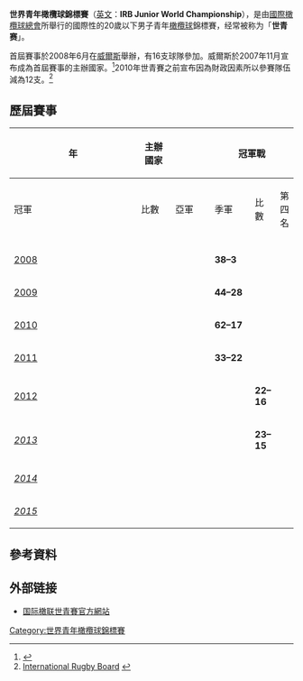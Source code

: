 {{Infobox rugby league cup
|current_season=2013年世界青年橄欖球錦標賽
|logo=
|pixels=
|caption=
|sport=橄欖球
|founded=2008
|teams=12
|country=International ([[國際橄欖球總會|IRB]])
|champion={{ruu|20|ENG}}|season=2013
}}
'''世界青年橄欖球錦標賽'''（[[英文|英文]]：'''IRB Junior World Championship'''），是由[[國際橄欖球總會|國際橄欖球總會]]所舉行的國際性的20歲以下男子青年[[橄欖球|橄欖球]]錦標賽，经常被称为「'''世青赛'''」。

首屆賽事於2008年6月在[[威爾斯|威爾斯]]舉辦，有16支球隊參加。威爾斯於2007年11月宣布成為首屆賽事的主辦國家。<ref>{{Cite web |url=http://www.uksport.gov.uk/news/wales_welcomes_irb_junior_world_championship/ |title=UK Sport |access-date=2014-06-06 |archive-date=2007-12-01 |archive-url=https://web.archive.org/web/20071201154521/http://www.uksport.gov.uk/news/wales_welcomes_irb_junior_world_championship/ }}</ref>2010年世青賽之前宣布因為財政因素所以參賽隊伍減為12支。<ref>[http://www.irb.com/jwc/news/newsid=2031728.html International Rugby Board] {{webarchive|url=https://web.archive.org/web/20090918100414/http://www.irb.com/jwc/news/newsid%3D2031728.html|date=2009-09-18}}</ref>

== 歷屆賽事 ==
{| class="wikitable" style="font-size:90%; width: 100%; text-align: center;"
|-
!rowspan=2 width=5%|年
!rowspan=2 width=13%|主辦國家
|width=1% rowspan=6| 
!colspan=3|冠軍戰
|width=1% rowspan=6| 
!colspan=3|季軍戰
|-
!width=15%|冠軍
!width=8%|比數
!width=15%|亞軍
!width=15%|季軍
!width=8%|比數
!width=15%|第四名
|-
|- style="background: #D0E6FF;"
|[[2008年世界青年橄欖球錦標賽|2008]]
|align="left"|{{flag|Wales}}
|{{ruu-big|20|New Zealand}}
|'''38–3'''
|{{ruu-big|20|England}}
|{{ruu-big|20|South Africa}}
|'''43–18'''
|{{ruu-big|20|Wales}}
|-
|[[2009年世界青年橄欖球錦標賽|2009]]
|align="left"|{{flag|Japan}}
|{{ruu-big|20|New Zealand}}
|'''44–28'''
|{{ruu-big|20|England}}
|{{ruu-big|20|South Africa}}
|'''32–5'''
|{{ruu-big|20|Australia}}
|- style="background: #D0E6FF;"
|[[2010年世界青年橄欖球錦標賽|2010]]
|align="left"|{{flag|Argentina}}
|{{ruu-big|20|New Zealand}}
|'''62–17'''
|{{ruu-big|20|Australia}}
|{{ruu-big|20|South Africa}}
|'''27–22'''
|{{ruu-big|20|England}}
|-
|[[2011年世界青年橄欖球錦標賽|2011]]
|align="left"|{{flag|Italy}}
|{{ruu-big|20|New Zealand}}
|'''33–22'''
|{{ruu-big|20|England}}
|{{ruu-big|20|Australia}}
|'''30–17'''
|{{ruu-big|20|France}}
|-style="background: #D0E6FF;"
|[[2012年世界青年橄欖球錦標賽|2012]]
|align="left"|{{flag|South Africa}}
| 
| {{ruu-big|20|South Africa}}
| '''22–16'''
| {{ruu-big|20|New Zealand}}
| 
| {{ruu-big|20|Wales}}
| '''25–17'''
|{{ruu-big|20|Argentina}}
|-
|''[[2013年世界青年橄欖球錦標賽|2013]]'' 
|align="left"|{{flag|France}}
|
| {{ruu-big|20|England}}
| '''23–15'''
| {{ruu-big|20|Wales}}
| 
| {{ruu-big|20|South Africa}}
| '''41–34'''
| {{ruu-big|20|New Zealand}}  
|-
|''[[2014年世界青年橄欖球錦標賽|2014]]'' 
|align="left"|{{flag|New Zealand}}
| 
| 
| 
| 
| 
| 
|
|
|-
|''[[2015年世界青年橄欖球錦標賽|2015]]'' 
|align="left"|{{flag|Italy}}
| 
| 
| 
| 
| 
| 
|
|
|}

== 參考資料==
{{reflist}}

== 外部链接 ==
*[https://web.archive.org/web/20080429220942/http://www.irb.com/jwc/ 国际橄联世青賽官方網站]{{en icon}}

{{國際橄欖球}}

[[Category:世界青年橄欖球錦標賽|Category:世界青年橄欖球錦標賽]]